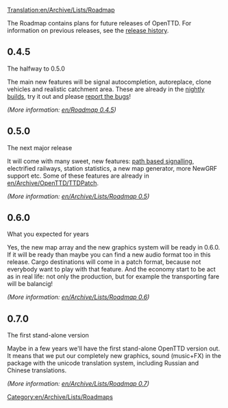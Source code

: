 [[Translation:en/Archive/Lists/Roadmap]]
[[Category:en/Archive/Lists/Roadmaps]]

The Roadmap contains plans for future releases of OpenTTD. For information on previous releases, see the [[en/Archive/OpenTTD/Main Page|release history]].

==0.4.5==
The halfway to 0.5.0

The main new features will be signal autocompletion, autoreplace, clone vehicles and realistic catchment area. These are already in the [http://www.openttd.org/nightly.php nightly builds], try it out and please [http://bugs.openttd.org/ report the bugs]!

''(More information: [[en/Roadmap 0.4.5]])''

==0.5.0==
The next major release

It will come with many sweet, new features: [[en/Archive/Manual/Yet Another PBS Patch|path based signalling]], electrified railways, station statistics, a new map generator, more NewGRF support etc. Some of these features are already in [[en/Archive/OpenTTD/TTDPatch]].

''(More information: [[en/Archive/Lists/Roadmap 0.5]])''

==0.6.0==
What you expected for years

Yes, the new map array and the new graphics system will be ready in 0.6.0. If it will be ready than maybe you can find a new audio format too in this release. Cargo destinations will come in a patch format, because not everybody want to play with that feature. And the economy start to be act as in real life: not only the production, but for example the transporting fare will be balancig!

''(More information: [[en/Archive/Lists/Roadmap 0.6]])''

==0.7.0==
The first stand-alone version

Maybe in a few years we'll have the first stand-alone OpenTTD version out. It means that we put our completely new graphics, sound (music+FX) in the package with the unicode translation system, including Russian and Chinese translations.

''(More information: [[en/Archive/Lists/Roadmap 0.7]])''